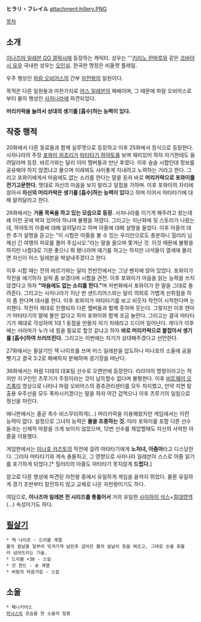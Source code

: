 '''ヒラリ・フレイル'''
attachment:hillery.PNG

[[목차]]

== 소개 ==
[[이나즈마 일레븐 GO 갤럭시]]에 등장하는 캐릭터. 성우는 '''[[키리노 란마루]]와 같은 [[코바야시 유우]] 국내판 성우는 [[오인실]]. 한국판 명칭은 비올렛 플레일.

우주 행성인 [[파람 오비어스]]의 간부 [[자천왕]]의 일원이다. 

목적은 다른 일원들과 마찬가지로 [[어스 일레븐]]의 패배이며, 그 때문에 파람 오비어스로부터 물의 행성인 [[사자나라]]에 파견되었다.

'''머리카락을 늘려서 상대의 생기를 [흡수]하는 능력이 있다.'''

== 작중 행적 ==
20화에서 다른 동료들과 함께 실루엣으로 등장하고 이후 25화에서 정식으로 등장한다. 사자나라의 주장 [[포와이 피쵸리]]가 [[마타타기 하야토]]를 보며 재미있어 하자 자기한테도 들려달라며 등장. 바르가와는 달리 이미 멤버들과 만난 후였다. 이후 슬슬 시합인데 정보를 공유해야 하지 않겠냐고 물으며 이래뵈도 사이좋게 지내려고 노력하는 거라고 한다. 그리고 포와이에게서 마음에도 없는 소리를 한다는 말을 듣자 바로 '''머리카락으로 포와이를 전기고문한다.''' 멋대로 자신의 마음을 보지 말라고 일침을 가하며. 이후 포와이의 자리에 앉아서 '''자신의 머리카락은 생기를 [흡수]하는 능력이 있다'''고 하며 이어서 마타타기에 대해 알려달라고 한다.

26화에서는 '''거품 목욕을 하고 있는 모습으로 등장.''' 사자나라를 이기게 해주려고 왔는데 왜 이런 곳에 박혀 있어야 하냐며 불평을 하였다. 그리고는 지난화에 뒷 스토리가 나왔는데, 하야토의 아즐에 대해 알려달라고 하며 아즐에 대해 설명을 들었다. 이후 아즐의 대한 추가 설명을 듣고는 "이 시합은 아즐을 볼 수 있는 우리만으로도 충분하니 힐러리 님께선 긴 여행의 피로를 풀어 주십시오."라는 말을 들으며 쫓겨난 것. 이것 때문에 불평을 하지만 나름대로 기분 좋으니 뭐 됐나라며 얘기를 하고는 하지만 녀석들이 열세에 몰리면 자신이 어스 일레븐을 박살내주겠다고 한다. 

이후 시합 때는 전의 바르가와는 달리 전반전에서는 그냥 벤치에 앉아 있었다. 포와이가 작전을 얘기하자 실력 좀 보겠다며 시합을 관전. 이후 포와이가 마음을 읽는 능력을 쓰지 않겠다고 하자 '''"마음에도 없는 소리를 한다."'''며 저번화에서 포와이가 한 말을 그대로 돌려준다. 그리고는 사자나라가 지난 번 샌드리어스와는 달리 의외로 가볍게 선취점을 하자 좀 한다며 대사를 한다. 이후 포와이가 마타타기를 보고 비웃자 작전이 시작한다며 눈치챈다. 작전이 제대로 진행되자 다른 맴버들과 함께 훗하며 웃는다. 그렇지만 이후 텐마가 마타타기의 말에 불만 없다고 하자 포와이와 함께 조금 놀란다. 그리고는 결국 마타타기가 제대로 각성하여 1대 1 동점을 만들자 자기 차례라고 드디어 일어난다. 게다가 이후에는 사라마가 누가 네 힘을 필요로 할것 같냐고 하자 '''바로 머리카락으로 붙잡아서 생기를 [흡수]하여 쓰러뜨린다.''' 그리고는 이번에는 자기가 상대해주겠다고 선언한다.

27화에서는 필살기인 잭 나이프를 쓰며 어스 일레븐을 압도하나 미나호의 소울에 공을 뺏기고 결국 3:2로 패배하자 분해하며 경기장을 떠난다. 

36화에서는 파람 디테의 대표팀 선수로 오랜만에 등장한다. 라라야의 명령이라고는 하지만 지구인인 츠루기가 주장이라는 것이 납득할수 없다며 불평한다. 이후 [[비트웨이 오즈록]]이 영상으로 나타나 파람 오비어스의 중추관리센터를 모두 차지했고, 만약 지면 탈출용 우주선을 모두 폭파시키겠다는 말을 하자 약간 겁먹으나 이후 츠루기의 일침으로 정신을 차린다.

애니판에서는 줄곧 촉수 비스무리하게(...) 머리카락을 이용해왔지만 게임에서는 이런 능력이 없다. 설정으로 그녀의 능력은 '''물을 조종하는 것.''' 따라 포와이를 포함 다른 선수들과는 신체적 마찰을 크게 보이지 않았으며, 12번 선수를 제압할때도 자신의 사악한 아즐을 이용했다.

게임판에서는 [[미나호 카즈토]]의 작전에 걸려 마타타기에게 '''노처녀, 아줌마'''라고 디스당한다. 그러자 마타타기와 계속 충돌하고, 그 영향으로 사자나라 일레븐이 스스로 아즐 읽기를 포기하게 되었다.[* 힐러리의 아즐도 마타타기 못지않게 '''드럽다.''']

참고로 다른 행성에 파견된 자천왕 중에서 유일하게 게임을 끝까지 뛰었다. 물론 유일하게 경기 초반부터 참전하지 않고 교체로 나온 자천왕이기도 하다.

여담으로, '''이나즈마 일레븐 전 시리즈를 통틀어서''' 거의 유일한 [[사이하이 삭스]]+[[절대영역]](...) 속성이기도 하다.  
 
== [[필살기]] ==
 * 잭 나이프 - 드리블 계열
 물의 칼날을 일부러 빗겨가게 날린후 굽어진 물의 칼날이 등을 찌르고, 그대로 손을 휘둘러 넘어뜨리는 기술.
 * 드리블 +30 - 스킬
 * 갓 윈드 - 슛 계열
 * 바람의 마음가짐 - 스킬
== 소울 ==
 * 페니키아스
 [[피닉스]]의 모습을 한 소울의 일종
